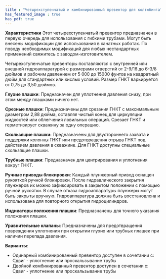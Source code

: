 ```yaml
---
title : "Четырехступенчатый и комбинированный превентор для колтюбинга"
has_featured_image : true
has_pdf: true
---
```


**Характеристики**
Этот четырехступенчатый превентор предназначен в первую очередь для использования с гибкими трубами. Могут быть внесены модификации для использования в канатных работах. По поводу необходимых модификаций для любых нестандартных применений свяжитесь с заводом-изготовителем.

Четырехступенчатые превенторы поставляются с внутренней или внешней гидроаппаратурой с размерами отверстий от 2-9/16 до 6-3/8 дюймов и рабочим давлением от 5 000 до 15000 фунтов на квадратный дюйм для стандартных или кислых условий. Размер ГНКТ варьируется от 0,75 до 3,50 дюймов.

**Глухие плашки**: Предназначен для уплотнения давления снизу, при этом между плашками ничего нет.

**Срезные плашки**: Предназначены для срезания ГНКТ с максимальным диаметром 2,88 дюйма, оставляя чистый конец для циркуляции жидкостей или облегчения ловильных операций. Срезает ГНКТ и герметизирует скважину за одну операцию.

**Скользящие плашки**: Предназначены для двустороннего захвата и поддержки колонны ГНКТ или предотвращения отрыва ГНКТ под действием давления в скважине. Для ГНКТ доступны специальные скользящие плашки.

**Трубные плашки**: Предназначен для центрирования и уплотнения вокруг ГНКТ.

**Ручные приводы блокировки**: Каждый плунжерный привод оснащен рукояткой ручной блокировки. После гидравлического закрытия плунжеров их можно зафиксировать в закрытом положении с помощью ручной рукоятки. В случае отказа гидроаппаратуры плунжеры могут быть закрыты вручную. Гидроаппаратура должна быть восстановлена и использована для повторного открытия гидроцилиндров.

**Индикаторы положения плашки**: Предназначены для точного указания положения плашки.

**Уравнительные клапаны**: Предназначены для предотвращения повреждения уплотнения при открытии глухих или трубных плашек при наличии перепада давления.

**Варианты**:

* Одинарный комбинированный превентор доступен в сочетании с: Сдвиг - уплотнение или проскальзывание трубы
* Двойной комбинированный превентор доступен в сочетании с: Сдвиг - уплотнение или проскальзывание трубы